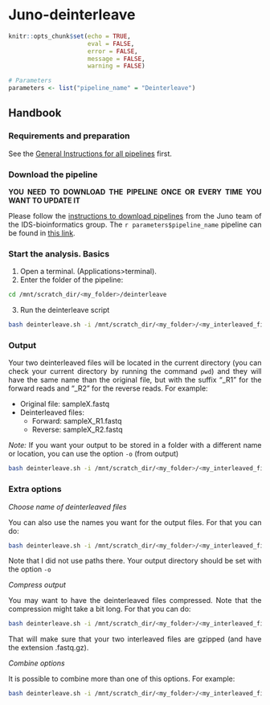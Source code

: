 # Juno-deinterleave 

<style>
body {
text-align: justify}
</style>

```r
knitr::opts_chunk$set(echo = TRUE, 
                      eval = FALSE,
                      error = FALSE,
                      message = FALSE,
                      warning = FALSE)
```

```r
# Parameters
parameters <- list("pipeline_name" = "Deinterleave")

```

## Handbook

### Requirements and preparation

See the [General Instructions for all pipelines](#general-instructions) first.  

### Download the pipeline  

**YOU NEED TO DOWNLOAD THE PIPELINE ONCE OR EVERY TIME YOU WANT TO UPDATE IT**

Please follow the [instructions to download pipelines](#downloading-instructions) from the Juno team of the IDS-bioinformatics group. The `r parameters$pipeline_name` pipeline can be found in [this link](https://github.com/AleSR13/deinterleave.git).  

### Start the analysis. Basics

1. Open a terminal. (Applications>terminal).   
2. Enter the folder of the pipeline:  

```bash

cd /mnt/scratch_dir/<my_folder>/deinterleave

```

3. Run the deinterleave script  

```bash

bash deinterleave.sh -i /mnt/scratch_dir/<my_folder>/<my_interleaved_file>.fastq.gz

```

### Output 

Your two deinterleaved files will be located in the current directory (you can check your current directory by running the command `pwd`) and they will have the same name than the original file, but with the suffix "_R1" for the forward reads and "_R2" for the reverse reads. For example:

- Original file: sampleX.fastq
- Deinterleaved files:
    + Forward: sampleX_R1.fastq
    + Reverse: sampleX_R2.fastq

*Note:* If you want your output to be stored in a folder with a different name or location, you can use the option `-o` (from output) 

```bash

bash deinterleave.sh -i /mnt/scratch_dir/<my_folder>/<my_interleaved_file>.fastq.gz -o /mnt/scratch_dir/my_results

```

### Extra options

_Choose name of deinterleaved files_

You can also use the names you want for the output files. For that you can do:

```bash

bash deinterleave.sh -i /mnt/scratch_dir/<my_folder>/<my_interleaved_file>.fastq.gz --output_r1 my_deinterleaved_file_R1.fastq --output_r2 my_deinterleaved_file_R2.fastq

```

Note that I did not use paths there. Your output directory should be set with the option `-o`

_Compress output_ 

You may want to have the deinterleaved files compressed. Note that the compression might take a bit long. For that you can do:

```bash

bash deinterleave.sh -i /mnt/scratch_dir/<my_folder>/<my_interleaved_file>.fastq.gz --compress

```

That will make sure that your two interleaved files are gzipped (and have the extension .fastq.gz).

_Combine options_

It is possible to combine more than one of this options. For example:

```bash

bash deinterleave.sh -i /mnt/scratch_dir/<my_folder>/<my_interleaved_file>.fastq.gz -o /mnt/scratch_dir/my_results --compress

```
